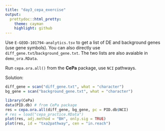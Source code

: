 ```yaml
---
title: "day3_cepa_exercise"
output:
  prettydoc::html_pretty:
    theme: cayman
    highlight: github
---
```



Use `E-GEOD-101794-analytics.tsv` to get a list of DE and background genes (use gene symbols). You can also directly use `diff_gene.txt`/`background_gene.txt`. The two lists are also avaiable in `demo_ora.RData`.

Run `cepa.ora.all()` from the **CePa** package, use `NCI` pathways.

Solution:

```r
diff_gene = scan("diff_gene.txt", what = "character")
bg_gene = scan("background_gene.txt", what = "character")
```


```r
library(CePa)
data(PID.db) # from CePa package
res = cepa.ora.all(diff_gene, bg_gene, pc = PID.db$NCI)
# res = load("cepa_practice.RData")
plot(res, adj.method = "BH", only.sig = TRUE)
plot(res, id = "txa2pathway", cen = "in.reach")
```